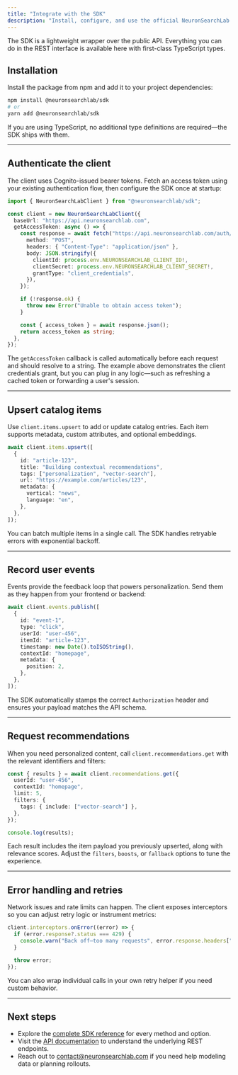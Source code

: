 ```yaml
---
title: "Integrate with the SDK"
description: "Install, configure, and use the official NeuronSearchLab SDK in your applications."
---
```


<Note>
The SDK is a lightweight wrapper over the public API. Everything you can do in the REST interface is available here with first-class TypeScript types.
</Note>

## Installation

Install the package from npm and add it to your project dependencies:

```bash
npm install @neuronsearchlab/sdk
# or
yarn add @neuronsearchlab/sdk
```

If you are using TypeScript, no additional type definitions are required—the SDK ships with them.

---

## Authenticate the client

The client uses Cognito-issued bearer tokens. Fetch an access token using your existing authentication flow, then configure the SDK once at startup:

```ts
import { NeuronSearchLabClient } from "@neuronsearchlab/sdk";

const client = new NeuronSearchLabClient({
  baseUrl: "https://api.neuronsearchlab.com",
  getAccessToken: async () => {
    const response = await fetch("https://api.neuronsearchlab.com/auth/token", {
      method: "POST",
      headers: { "Content-Type": "application/json" },
      body: JSON.stringify({
        clientId: process.env.NEURONSEARCHLAB_CLIENT_ID!,
        clientSecret: process.env.NEURONSEARCHLAB_CLIENT_SECRET!,
        grantType: "client_credentials",
      }),
    });

    if (!response.ok) {
      throw new Error("Unable to obtain access token");
    }

    const { access_token } = await response.json();
    return access_token as string;
  },
});
```

The `getAccessToken` callback is called automatically before each request and should resolve to a string. The example above demonstrates the client credentials grant, but you can plug in any logic—such as refreshing a cached token or forwarding a user's session.

---

## Upsert catalog items

Use `client.items.upsert` to add or update catalog entries. Each item supports metadata, custom attributes, and optional embeddings.

```ts
await client.items.upsert([
  {
    id: "article-123",
    title: "Building contextual recommendations",
    tags: ["personalization", "vector-search"],
    url: "https://example.com/articles/123",
    metadata: {
      vertical: "news",
      language: "en",
    },
  },
]);
```

You can batch multiple items in a single call. The SDK handles retryable errors with exponential backoff.

---

## Record user events

Events provide the feedback loop that powers personalization. Send them as they happen from your frontend or backend:

```ts
await client.events.publish([
  {
    id: "event-1",
    type: "click",
    userId: "user-456",
    itemId: "article-123",
    timestamp: new Date().toISOString(),
    contextId: "homepage",
    metadata: {
      position: 2,
    },
  },
]);
```

The SDK automatically stamps the correct `Authorization` header and ensures your payload matches the API schema.

---

## Request recommendations

When you need personalized content, call `client.recommendations.get` with the relevant identifiers and filters:

```ts
const { results } = await client.recommendations.get({
  userId: "user-456",
  contextId: "homepage",
  limit: 5,
  filters: {
    tags: { include: ["vector-search"] },
  },
});

console.log(results);
```

Each result includes the item payload you previously upserted, along with relevance scores. Adjust the `filters`, `boosts`, or `fallback` options to tune the experience.

---

## Error handling and retries

Network issues and rate limits can happen. The client exposes interceptors so you can adjust retry logic or instrument metrics:

```ts
client.interceptors.onError((error) => {
  if (error.response?.status === 429) {
    console.warn("Back off—too many requests", error.response.headers["retry-after"]);
  }

  throw error;
});
```

You can also wrap individual calls in your own retry helper if you need custom behavior.

---

## Next steps

- Explore the [complete SDK reference](https://www.npmjs.com/package/@neuronsearchlab/sdk) for every method and option.
- Visit the [API documentation](/docs/api-reference/introduction) to understand the underlying REST endpoints.
- Reach out to <a href="mailto:contact@neuronsearchlab.com">contact@neuronsearchlab.com</a> if you need help modeling data or planning rollouts.
